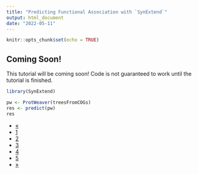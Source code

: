 ```yaml
---
title: "Predicting Functional Association with `SynExtend`"
output: html_document
date: "2022-05-11"
---
```


```r
knitr::opts_chunk$set(echo = TRUE)
```

## Coming Soon!
This tutorial will be coming soon! Code is not guaranteed to work until the 
tutorial is finished.

```r
library(SynExtend)

pw <- ProtWeaver(treesFromCOGs)
res <- predict(pw)
res
```


<div class="center">
  <ul class="pagination pagination-lg">
    <li class="page-item">
      <a class="page-link" href="#">&laquo;</a>
    </li>
    <li class="page-item">
      <a class="page-link" href="#">1</a>
    </li>
    <li class="page-item">
      <a class="page-link" href="#">2</a>
    </li>
    <li class="page-item">
      <a class="page-link" href="#">3</a>
    </li>
    <li class="page-item">
      <a class="page-link" href="#">4</a>
    </li>
    <li class="page-item active">
      <a class="page-link" href="#">5</a>
    </li>
    <li class="page-item disabled">
      <a class="page-link" href="#">&raquo;</a>
    </li>
  </ul>
</div>